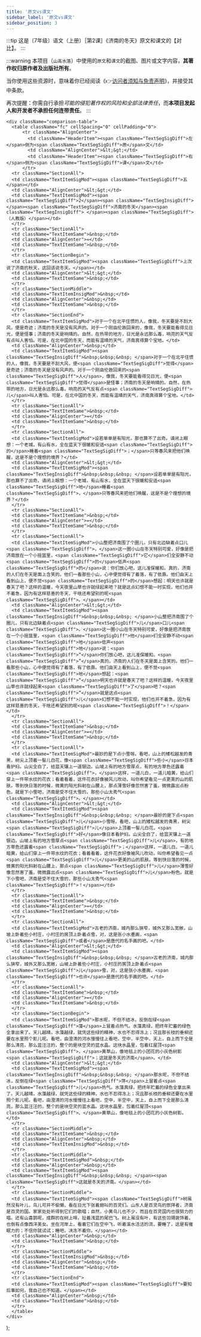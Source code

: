 ```yaml
---
title: '原文vs课文'
sidebar_label: '原文vs课文'
sidebar_position: 3
---
```


:::tip
这是〔7年级〕语文（上册）［第2课］《济南的冬天》原文和课文的【对比】。
:::

:::warning
本项目（`山高水落`）中使用的`原文`和`课文`的截图、图片或文字内容，**其著作权归原作者及出版社所有**。

当你使用这些资源时，意味着你已经阅读《👉[访问者须知与免责声明](/#访问者须知与免责声明)》，并接受其中条款。

再次提醒：你需自行承担*可能的侵犯著作权的风险和全部法律责任*，而**本项目发起人和开发者不承担任何连带责任**。
:::

    <div className="comparison-table">
      <table className="fc" cellSpacing="0" cellPadding="0">
          <tr className="AlignCenter">
            <td className="HeaderItem"><span className="TextSegSigDiff">左</span>侧为<span className="TextSegSigDiff">原</span>文</td>
            <td className="AlignCenter">&lt;&gt;</td>
            <td className="HeaderItem"><span className="TextSegSigDiff">右</span>侧为<span className="TextSegSigDiff">课</span>文</td>
          </tr>
      <tr className="SectionAll">
      <td className="TextItemSigMod"><span className="TextSegSigDiff">五</span></td>
      <td className="AlignCenter">&lt;&gt;</td>
      <td className="TextItemSigMod"><span className="TextSegSigDiff">2</span><span className="TextSegInsigDiff"> </span><span className="TextSegSigDiff">济南的冬天</span><span className="TextSegInsigDiff"> </span><span className="TextSegSigDiff">（人教版）</span></td>
      </tr>
      <tr className="SectionAll">
      <td className="TextItemSame">&nbsp;</td>
      <td className="AlignCenter">=</td>
      <td className="TextItemSame">&nbsp;</td>
      </tr>
      <tr className="SectionBegin">
      <td className="TextItemSigMod"><span className="TextSegSigDiff">上次说了济南的秋天，这回该说冬天。</span></td>
      <td className="AlignCenter">&lt;&gt;</td>
      <td className="TextItemSame">&nbsp;</td>
      </tr>
      <tr className="SectionMiddle">
      <td className="TextItemInsigMod">&nbsp;</td>
      <td className="AlignCenter">&nbsp;</td>
      <td className="TextItemSame">&nbsp;</td>
      </tr>
      <tr className="SectionEnd">
      <td className="TextItemSigMod">对于一个在北平住惯的人，像我，冬天要是不刮大风，便是奇迹；济南的冬天是没有风声的。对于一个刚由伦敦回来的，像我，冬天要能看得见日光，便是怪事；济南的冬天是响晴的。自然，在热带的地方，日光是永远那么毒，响亮的天气反有点叫人害怕。可是，在北中国的冬天，而能有温晴的天气，济南真得算个宝地。</td>
      <td className="AlignCenter">&nbsp;</td>
      <td className="TextItemSigMod"><span className="TextSegInsigDiff">&nbsp;&nbsp;&nbsp; </span>对于一个在北平住惯的人，像我，冬天要是不刮大风，便<span className="TextSegSigDiff">觉得</span>是奇迹；济南的冬天是没有风声的。对于一个刚由伦敦回来的<span className="TextSegSigDiff">人</span>，像我，冬天要能看得见日光，便<span className="TextSegSigDiff">觉得</span>是怪事；济南的冬天是响晴的。自然，在热带的地方，日光是永远那么毒，响亮的天气反有点<span className="TextSegSigDiff">儿</span>叫人害怕。可是，在北中国的冬天，而能有温晴的天气，济南真得算个宝地。</td>
      </tr>
      <tr className="SectionAll">
      <td className="TextItemSame">&nbsp;</td>
      <td className="AlignCenter">=</td>
      <td className="TextItemSame">&nbsp;</td>
      </tr>
      <tr className="SectionAll">
      <td className="TextItemSigMod">设若单单是有阳光，那也算不了出奇。请闭上眼想：一个老城，有山有水，全在蓝天下很暖和安适<span className="TextSegSigDiff">的</span>睡着<span className="TextSegSigDiff">；</span>只等春风来把他们唤醒，这是不是个理想的境界？</td>
      <td className="AlignCenter">&lt;&gt;</td>
      <td className="TextItemSigMod"><span className="TextSegInsigDiff">&nbsp;&nbsp;&nbsp; </span>设若单单是有阳光，那也算不了出奇。请闭上眼想：一个老城，有山有水，全在蓝天下很暖和安适<span className="TextSegSigDiff">地</span>睡着<span className="TextSegSigDiff">，</span>只等春风来把他们唤醒，这是不是个理想的境界？</td>
      </tr>
      <tr className="SectionAll">
      <td className="TextItemSame">&nbsp;</td>
      <td className="AlignCenter">=</td>
      <td className="TextItemSame">&nbsp;</td>
      </tr>
      <tr className="SectionAll">
      <td className="TextItemSigMod">小山整把济南围了个圈儿，只有北边缺着点口儿<span className="TextSegSigDiff">，</span>这一圈小山在冬天特别可爱，好像是把济南放在一个小摇篮里，<span className="TextSegSigDiff">它</span>们全安静不动<span className="TextSegSigDiff">的</span>低声<span className="TextSegSigDiff">的</span>说：你们放心吧，这儿准保暖和。真的，济南的人们在冬天是面上含笑的。他们一看那些小山，心中便觉得有了着落，有了依靠。他们由天上看到山上，便不觉<span className="TextSegSigDiff">的</span>想起：明天也许就是春天了吧？这样的温暖，今天夜里山草也许就绿起来吧？就是这点幻想不能一时实现，他们也并不着急，因为有这样慈善的冬天，干啥还希望别的呢<span className="TextSegSigDiff">。</span></td>
      <td className="AlignCenter">&lt;&gt;</td>
      <td className="TextItemSigMod"><span className="TextSegInsigDiff">&nbsp;&nbsp;&nbsp; </span>小山整把济南围了个圈儿，只有北边缺着点<span className="TextSegSigDiff">儿</span>口儿<span className="TextSegSigDiff">。</span>这一圈小山在冬天特别可爱，好像是把济南放在一个小摇篮里，<span className="TextSegSigDiff">他</span>们全安静不动<span className="TextSegSigDiff">地</span>低声<span className="TextSegSigDiff">地</span>说：<span className="TextSegSigDiff">“</span>你们放心吧，这儿准保暖和。<span className="TextSegSigDiff">”</span>真的，济南的人们在冬天是面上含笑的。他们一看那些小山，心中便觉得有了着落，有了依靠。他们由天上看到山上，便不觉<span className="TextSegSigDiff">地</span>想起：<span className="TextSegSigDiff">“</span>明天也许就是春天了吧？这样的温暖，今天夜里山草也许就绿起来<span className="TextSegSigDiff">了</span>吧？<span className="TextSegSigDiff">”</span>就是这点<span className="TextSegSigDiff">儿</span>幻想不能一时实现，他们也并不着急，因为有这样慈善的冬天，干啥还希望别的呢<span className="TextSegSigDiff">！</span></td>
      </tr>
      <tr className="SectionAll">
      <td className="TextItemSame">&nbsp;</td>
      <td className="AlignCenter">=</td>
      <td className="TextItemSame">&nbsp;</td>
      </tr>
      <tr className="SectionAll">
      <td className="TextItemSigMod">最妙的是下点小雪呀。看吧，山上的矮松越发的青黑，树尖上顶着一髻儿白花，像<span className="TextSegSigDiff">些小</span>日本看护妇。山尖全白了，给蓝天镶上一道银边。山坡上有的地方雪厚点，有的地方草色还露着<span className="TextSegSigDiff">，</span>这样，一道儿白，一道儿暗黄，给山们穿上一件带水纹的花衣；看着看着，这件花衣好像被风儿吹动，叫你希望看见一点更美的山的肌肤。等到快日落的时候，微黄的阳光斜射在山腰上，那点薄雪好像忽然害了羞，微微露出点粉色。就是下小雪吧，济南是受不住大雪的，那些小山太秀气<span className="TextSegSigDiff">。</span></td>
      <td className="AlignCenter">&lt;&gt;</td>
      <td className="TextItemSigMod"><span className="TextSegInsigDiff">&nbsp;&nbsp;&nbsp; </span>最妙的是下点<span className="TextSegSigDiff">儿</span>小雪呀。看吧，山上的矮松越发的青黑，树尖<span className="TextSegSigDiff">儿</span>上顶着一髻儿白花，<span className="TextSegSigDiff">好</span>像日本看护妇。山尖全白了，给蓝天镶上一道银边。山坡上有的地方雪厚点<span className="TextSegSigDiff">儿</span>，有的地方草色还露着<span className="TextSegSigDiff">；</span>这样，一道儿白，一道儿暗黄，给山们穿上一件带水纹的花衣；看着看着，这件花衣好像被风儿吹动，叫你希望看见一点<span className="TextSegSigDiff">儿</span>更美的山的肌肤。等到快日落的时候，微黄的阳光斜射在山腰上，那点<span className="TextSegSigDiff">儿</span>薄雪好像忽然害了羞，微微露出点<span className="TextSegSigDiff">儿</span>粉色。就是下小雪吧，济南是受不住大雪的，那些小山太秀气<span className="TextSegSigDiff">！</span></td>
      </tr>
      <tr className="SectionAll">
      <td className="TextItemSame">&nbsp;</td>
      <td className="AlignCenter">=</td>
      <td className="TextItemSame">&nbsp;</td>
      </tr>
      <tr className="SectionAll">
      <td className="TextItemSigMod">古老的济南，城内那么狭窄，城外又那么宽敞，山坡上卧着些小村庄，小村庄的房顶上卧着点雪，对，这是张小水墨画，<span className="TextSegSigDiff">或者</span>是唐代的名手画的吧。</td>
      <td className="AlignCenter">&lt;&gt;</td>
      <td className="TextItemSigMod"><span className="TextSegInsigDiff">&nbsp;&nbsp;&nbsp; </span>古老的济南，城内那么狭窄，城外又那么宽敞，山坡上卧着些小村庄，小村庄的房顶上卧着点<span className="TextSegSigDiff">儿</span>雪，对，这是张小水墨画，<span className="TextSegSigDiff">也许</span>是唐代的名手画的吧。</td>
      </tr>
      <tr className="SectionAll">
      <td className="TextItemSame">&nbsp;</td>
      <td className="AlignCenter">=</td>
      <td className="TextItemSame">&nbsp;</td>
      </tr>
      <tr className="SectionBegin">
      <td className="TextItemSigMod">那水呢，不但不结冰，反倒在绿<span className="TextSegSigDiff">藻</span>上冒着点热气。水藻真绿，把终年贮蓄的绿色全拿出来了。天儿越晴，水藻越绿，就凭这些绿的精神，水也不忍得冻上；况且那长枝的垂柳还要在水里照个影儿呢。看吧，由澄清的河水慢慢往上看吧，空中，半空中，天上，自上而下全是那么清亮，那么蓝汪汪的，整个的是块空灵的蓝水晶。这块水晶里，包着红屋顶<span className="TextSegSigDiff">，</span>黄草山，像地毯上的小团花的小灰色树影<span className="TextSegSigDiff">；这就是冬天的济南</span>。</td>
      <td className="AlignCenter">&lt;&gt;</td>
      <td className="TextItemSigMod"><span className="TextSegInsigDiff">&nbsp;&nbsp;&nbsp; </span>那水呢，不但不结冰，反倒在绿<span className="TextSegSigDiff">萍</span>上冒着点<span className="TextSegSigDiff">儿</span>热气。水藻真绿，把终年贮蓄的绿色全拿出来了。天儿越晴，水藻越绿，就凭这些绿的精神，水也不忍得冻上；况且那长枝的垂柳还要在水里照个影儿呢。看吧，由澄清的河水慢慢往上看吧，空中，半空中，天上，自上而下全是那么清亮，那么蓝汪汪的，整个的是块空灵的蓝水晶。这块水晶里，包着红屋顶<span className="TextSegSigDiff">、</span>黄草山，像地毯上的小团花的小灰色树影。</td>
      </tr>
      <tr className="SectionMiddle">
      <td className="TextItemSame">&nbsp;</td>
      <td className="AlignCenter">&nbsp;</td>
      <td className="TextItemInsigMod">&nbsp;</td>
      </tr>
      <tr className="SectionMiddle">
      <td className="TextItemSigMod">&nbsp;</td>
      <td className="AlignCenter">&nbsp;</td>
      <td className="TextItemSigMod"><span className="TextSegInsigDiff">&nbsp;&nbsp;&nbsp; </span><span className="TextSegSigDiff">这就是冬天的济南。</span></td>
      </tr>
      <tr className="SectionMiddle">
      <td className="TextItemSigMod"><span className="TextSegSigDiff">树虽然没有叶儿，鸟儿可并不偷懒，看在日光下张着翅叫的百灵们。山东人是百灵鸟的崇拜者，济南是百灵的国。家家处处听得到它们的歌唱；自然，小黄鸟儿也不少，而且在百灵国内也很努力的唱。还有山喜鹊呢，成群的在树上啼，扯着浅蓝的尾巴飞。树上虽没有叶，有这些羽翎装饰着，也倒有点像西洋美女。坐在河岸上，看着它们在空中飞，听着溪水活活的流，要睡了，这是有催眠力的；不信你就试试；睡吧，决冻不着你。</span></td>
      <td className="AlignCenter">&nbsp;</td>
      <td className="TextItemSame">&nbsp;</td>
      </tr>
      <tr className="SectionMiddle">
      <td className="TextItemInsigMod">&nbsp;</td>
      <td className="AlignCenter">&nbsp;</td>
      <td className="TextItemSame">&nbsp;</td>
      </tr>
      <tr className="SectionEnd">
      <td className="TextItemSigMod"><span className="TextSegSigDiff">要知后事如何，我自己也不知道。</span></td>
      <td className="AlignCenter">&nbsp;</td>
      <td className="TextItemSame">&nbsp;</td>
      </tr>
      </table>
    </div>
);

<MyComponent />
